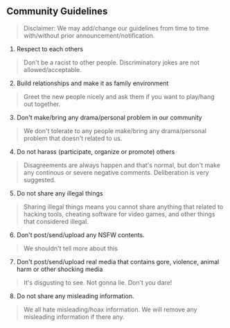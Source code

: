 ## Community Guidelines
> Disclaimer: We may add/change our guidelines from time to time with/without prior announcement/notification.

1. Respect to each others
> Don't be a racist to other people. Discriminatory jokes are not allowed/acceptable.
2. Build relationships and make it as family environment
> Greet the new people nicely and ask them if you want to play/hang out together.
3. Don't make/bring any drama/personal problem in our community
> We don't tolerate to any people make/bring any drama/personal problem that doesn't related to us.
4. Do not harass (participate, organize or promote) others
> Disagreements are always happen and that's normal, but don't make any continous or severe negative comments. Deliberation is very suggested.
5. Do not share any illegal things
> Sharing illegal things means you cannot share anything that related to hacking tools, cheating software for video games, and other things that considered illegal.
6. Don't post/send/upload any NSFW contents.
> We shouldn't tell more about this
7. Don't post/send/upload real media that contains gore, violence, animal harm or other shocking media
> It's disgusting to see. Not gonna lie. Don't you dare!
8. Do not share any misleading information.
> We all hate misleading/hoax information. We will remove any misleading information if there any.